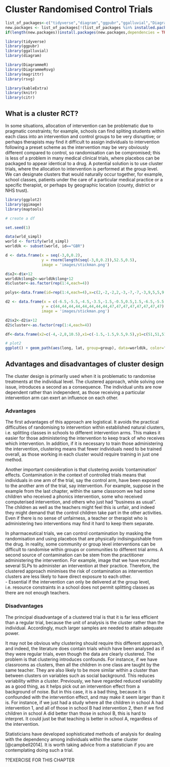 
# Cluster Randomised Control Trials {#cluster}

```r
list_of_packages<-c("tidyverse","diagram","ggpubr","ggalluvial","DiagrammeR","DiagrammeRsvg","rsvg", "knitr", "kableExtra")
new.packages <- list_of_packages[!(list_of_packages %in% installed.packages()[,"Package"])]
if(length(new.packages))install.packages(new.packages,dependencies = TRUE)

library(tidyverse)
library(ggpubr)
library(ggalluvial)
library(diagram)

library(DiagrammeR)
library(DiagrammeRsvg)
library(magrittr)
library(rsvg)

library(kableExtra)
library(knitr)
library(citr)
```

## What is a cluster RCT? 

In some situations, allocation of intervention can be problematic due to pragmatic constraints; for example, schools can find spliting students within each class into an intervention and control groups to be very disruptive; or perhaps therapists may find it difficult to assign individuals to intervention following a preset scheme as the intervention may be very obviously different compared to control, so randomisation can be compromised; this is less of a problem in many medical clinical trials, where placebos can be packaged to appear identical to a drug. A potential solution is to use cluster trials, where the allocation to intervention is performed at the group level. We can designate clusters that would naturally occur together, for example, school classes, patients under the care of a particular medical practice or a specific therapist, or perhaps by geographic location (county, district or NHS trust).

```r
library(ggplot2)
library(ggimage)
library(maptools)

# create a df

set.seed(1)

data(wrld_simpl)
world <- fortify(wrld_simpl)
worldUk <- subset(world, id=="GBR")

d <- data.frame(x = seq(-3,0,0.2),
                y = rnorm(length(seq(-3,0,0.2)),52.5,0.5),
                image = 'images/stickman.png')

d$x2<-d$x+12
worldUk$long2<-worldUk$long+12
d$cluster<-as.factor(rep(1:4,each=4))

polys<-data.frame(id=rep(1:4,each=4),x=c(2,-2,-2,2,-3,-7,-7,-3,9,5,5,9,14,10,10,14),y=c(43,43,48,48,43,43,48,48,43,43,48,48,43,43,48,48))

d2 <- data.frame(x = c(-6.5,-5.5,-4.5,-3.5,-1.5,-0.5,0.5,1.5,-6.5,-5.5,-4.5,-3.5,-1.5,-0.5,0.5,1.5),
                y = c(44,44,44,44,44,44,44,44,47,47,47,47,47,47,47,47),
                image = 'images/stickman.png')

d2$x2<-d2$x+12
d2$cluster<-as.factor(rep(1:4,each=4))

df<-data.frame(x2=c(-4,-2,8,10.5),x1=c(-1.5,-1.5,9.5,9.5),y1=c(51,51,51,51),y2=c(48.5,48.5,48.5,48.5))

# plot2
ggplot() + geom_path(aes(long, lat, group=group), data=worldUk, color="grey", fill=NA) + geom_path(aes(long2, lat, group=group), data=worldUk, color="grey", fill=NA)+coord_equal() + geom_image(data=d,aes(x=x,y=y,image=image), size=.012,color="blue") + geom_image(data=d,aes(x=x2,y=y,image=image,colour=cluster), size=.012) + xlim(-10,15) + ylim(42,61) + geom_polygon(data=polys,aes(x=x,y=y,group=id),colour="black",fill='white') + geom_image(data=d2,aes(x=x,y=y,image=image), size=.012,color="blue") + geom_image(data=d2,aes(x=x2,y=y,image=image,colour=cluster), size=.012) + annotate(geom="text",x=-5.5, y=49, label="Control")+ annotate(geom="text",x=0.5, y=49, label="Treatment")+ annotate(geom="text",x=6.5, y=49, label="Control")+ annotate(geom="text",x=12.5, y=49, label="Treatment")+geom_segment(aes(x = x1, y = y1, xend = x2, yend = y2),colour="red",arrow = arrow(length = unit(0.03, "npc")), data = df)+ annotate(geom="text",x=8.4, y=61, label="CLUSTER RCT") + annotate(geom="text",x=-3.7, y=61, label="INDIVIDUAL RCT")+ theme_nothing()+ theme(legend.position = "none")
```



## Advantages and disadvantages of cluster design

The cluster design is primarily used when it is problematic to randomise treatments at the individual level. The clustered approach, while solving one issue, introduces a second as a consequence. The individual units are now dependent rather than independent, as those receiving a particular intervention arm can exert an influence on each other.

### Advantages

The first advantages of this approach are logistical. It avoids the practical difficulties of  randomising to intervention within established natural clusters, i.e. splitting classes in schools to different intervention arms. This makes it easier for those administering the intervention to keep track of who receives which intervention. In addition, if it is necessary to train those administering the intervention, clustering means that fewer individuals need to be trained overall, as those working in each cluster would require training in just one method. 

Another important consideration is that clustering avoids 'contamination' effects. Contamination in the context of controlled trials means that individuals in one arm of the trial, say the control arm, have been exposed to the another arm of the trial, say intervention. For example, suppose in the example from the last chapter, within the same classroom we had some children who received a phonics intervention, some who received computerised intervention, and others who just had "business as usual". The children as well as the teachers might feel this is unfair, and indeed they might demand that the control children take part in the other activities. Even if there is no sense of unfairness, a teacher or therapist who is administering two interventions may find it hard to keep them separate. 

In pharmaceutical trials, we can control contamination by masking the randomisation and using placebos that are physically indisinguishable from the drug. In reality, some community or group level interventions can be difficult to randomise within groups or communities to different trial arms. A second source of contamination can be stem from the practitioner administering the intervention. For example, image that we have recruited several SLPs to administer an intervention at their practice.  Therefore, the clustered approach minimises the risk of contamination as intervention clusters are less likely to have direct exposure to each other.  
- Essential if the intervention can only be delivered at the group level, i.e. resource constraints in a school does not permit splitting classes as there are not enough teachers.


### Disadvantages

The principal disadvantage of a clustered trial is that it is far less efficient than a regular trial, because the unit of analysis is the cluster rather than the individual. Accordingly, much larger samples are needed to attain adequate power.  

It may not be obvious why clustering should require this different approach, and indeed, the literature does contain trials which have been analysed as if they were regular trials, even though the data are clearly clustered. The problem is that clustering introduces confounds. For instance, if we have classrooms as clusters, then all the children in one class are taught by the same teacher. They are also likely to be more similar within a cluster than between clusters on variables such as social background.  This reduces variability within a cluster. Previously, we have regarded reduced variability as a good thing, as it helps pick out an intervention effect from a background of noise. But in this case, it is a bad thing, because it is confounded with the intervention effect, and may make it seem larger than it is. For instance, if we just had a study where all the children in school A had intervention 1, and all of those in school B had intervention 2, then if we find children in school A did better than those in school B, this is hard to interpret. It could just be that teaching is better in school A, regardless of the intervention. 

Statisticians have developed sophisticated methods of analysis for dealing with the dependency among individuals within the same cluster [@campbell2014]. It is worth taking advice from a statistician if you are contemplating doing such a trial. 

??EXERCISE FOR THIS CHAPTER



